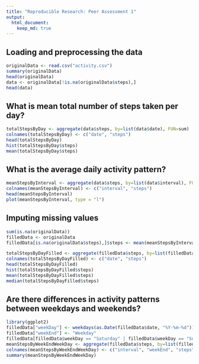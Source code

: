 ```yaml
---
title: "Reproducible Research: Peer Assessment 1"
output: 
  html_document:
    keep_md: true
---
```



## Loading and preprocessing the data
```r
originalData <- read.csv("activity.csv")
summary(originalData)
head(originalData)
data <- originalData[!is.na(originalData$steps),]
head(data)
```



## What is mean total number of steps taken per day?
```r
totalStepsByDay <- aggregate(data$steps, by=list(data$date), FUN=sum)
colnames(totalStepsByDay) <- c("date", "steps")
head(totalStepsByDay)
hist(totalStepsByDay$steps)
mean(totalStepsByDay$steps)
```



## What is the average daily activity pattern?
```r
meanStepsByInterval <- aggregate(data$steps, by=list(data$interval), FUN=mean)
colnames(meanStepsByInterval) <- c("interval", "steps")
head(meanStepsByInterval)
plot(meanStepsByInterval, type = "l")
```



## Imputing missing values
```r
sum(is.na(originalData))
filledData <- originalData
filledData[is.na(originalData$steps),]$steps <- mean(meanStepsByInterval$steps)

totalStepsByDayFilled <- aggregate(filledData$steps, by=list(filledData$date), FUN=sum)
colnames(totalStepsByDayFilled) <- c("date", "steps")
head(totalStepsByDayFilled)
hist(totalStepsByDayFilled$steps)
mean(totalStepsByDayFilled$steps)
median(totalStepsByDayFilled$steps)
```



## Are there differences in activity patterns between weekdays and weekends?
```r
library(ggplot2)  
filledData["weekDay"] <- weekdays(as.Date(filledData$date, "%Y-%m-%d"))
filledData["weekEnd"] <- "Weekday"
filledData[filledData$weekDay == "Saturday" | filledData$weekDay == "Sunday", ]$weekEnd <- "Weekend" 
meanStepsByWeekEndWeekDay <- aggregate(filledData$steps, by=list(filledData$interval, filledData$weekEnd), FUN=mean)
colnames(meanStepsByWeekEndWeekDay) <- c("interval", "weekEnd", "steps")
summary(meanStepsByWeekEndWeekDay)
```

